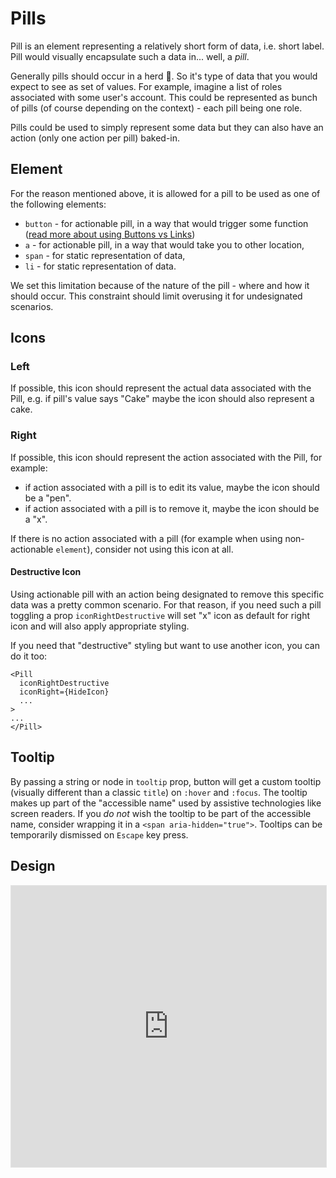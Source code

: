 # Pills

Pill is an element representing a relatively short form of data, i.e. short label.
Pill would visually encapsulate such a data in... well, a _pill_.

Generally pills should occur in a herd 🐺. So it's type of data that you would expect to see as set of values.
For example, imagine a list of roles associated with some user's account. 
This could be represented as bunch of pills (of course depending on the context) - each pill being one role.

Pills could be used to simply represent some data but they can also have an action (only one action per pill) baked-in.

## Element

For the reason mentioned above, it is allowed for a pill to be used as one of the following elements:

- `button` - for actionable pill, in a way that would trigger some function ([read more about using Buttons vs Links](https://forem.team/pp/buttons-links-ctas-234e))
- `a` - for actionable pill, in a way that would take you to other location,
- `span` - for static representation of data,
- `li` - for static representation of data.

We set this limitation because of the nature of the pill - where and how it should occur.
This constraint should limit overusing it for undesignated scenarios.

## Icons

### Left

If possible, this icon should represent the actual data associated with the Pill, 
e.g. if pill's value says "Cake" maybe the icon should also represent a cake.

### Right

If possible, this icon should represent the action associated with the Pill, for example:

- if action associated with a pill is to edit its value, maybe the icon should be a "pen".
- if action associated with a pill is to remove it, maybe the icon should be a "x".

If there is no action associated with a pill (for example when using non-actionable `element`), 
consider not using this icon at all.

#### Destructive Icon

Using actionable pill with an action being designated to remove this specific data was a pretty common scenario.
For that reason, if you need such a pill toggling a prop `iconRightDestructive` will set "x" icon as default for right icon
and will also apply appropriate styling.

If you need that "destructive" styling but want to use another icon, you can do it too:

```
<Pill
  iconRightDestructive
  iconRight={HideIcon}
  ...
>
...
</Pill>
```

## Tooltip

By passing a string or node in `tooltip` prop, button will get a custom tooltip (visually different than a classic `title`) on `:hover` and `:focus`.
The tooltip makes up part of the "accessible name" used by assistive technologies like screen readers. 
If you _do not_ wish the tooltip to be part of the accessible name, consider wrapping it in a `<span aria-hidden="true">`.
Tooltips can be temporarily dismissed on `Escape` key press.

## Design

<iframe style="border: 1px solid rgba(0, 0, 0, 0.1);" width="100%" height="450" src="https://www.figma.com/embed?embed_host=share&url=https%3A%2F%2Fwww.figma.com%2Ffile%2FgHpwugeu9jFGW4d9u3ReuR%2FCrayons%3Fnode-id%3D436%253A212" allowfullscreen></iframe>
